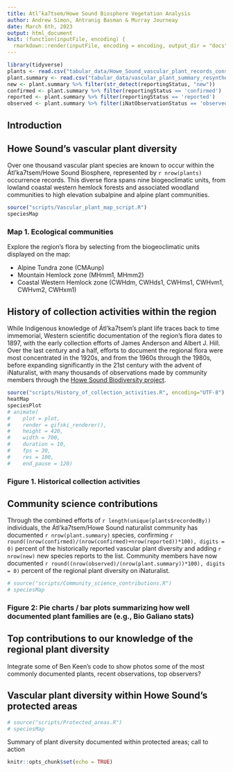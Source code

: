 ```yaml
---
title: Átl’ka7tsem/Howe Sound Biosphere Vegetation Analysis
author: Andrew Simon, Antranig Basman & Murray Journeay
date: March 6th, 2023
output: html_document
knit: (function(inputFile, encoding) {
  rmarkdown::render(inputFile, encoding = encoding, output_dir = "docs") })
---
```


```r
library(tidyverse)
plants <- read.csv("tabular_data/Howe_Sound_vascular_plant_records_consolidated.csv")
plant.summary <- read.csv("tabular_data/vascular_plant_summary_resynthesized_2023-03-05.csv")
new <- plant.summary %>% filter(str_detect(reportingStatus, "new")) 
confirmed <- plant.summary %>% filter(reportingStatus == 'confirmed') 
reported <- plant.summary %>% filter(reportingStatus == 'reported') 
observed <- plant.summary %>% filter(iNatObservationStatus == 'observed') 
```

## Introduction

## Howe Sound's vascular plant diversity

Over one thousand vascular plant species are known to occur within the Átl’ka7tsem/Howe Sound Biosphere, represented by `r nrow(plants)` occurrence records. This diverse flora spans nine biogeoclimatic units, from lowland coastal western hemlock forests and associated woodland communities to high elevation subalpine and alpine plant communities.

```r
source("scripts/Vascular_plant_map_script.R")
speciesMap
```
### Map 1. Ecological communities

Explore the region's flora by selecting from the biogeoclimatic units displayed on the map:

* Alpine Tundra zone (CMAunp)
* Mountain Hemlock zone (MHmm1, MHmm2)
* Coastal Western Hemlock zone (CWHdm, CWHds1, CWHms1, CWHvm1, CWHvm2, CWHxm1)

## History of collection activities within the region

While Indigenous knowledge of Átl’ka7tsem's plant life traces back to time immemorial, Western scientific documentation of the region's flora dates to 1897, with the early collection efforts of James Anderson and Albert J. Hill. Over the last century and a half, efforts to document the regional flora were most concentrated in the 1920s, and from the 1960s through the 1980s, before expanding significantly in the 21st century with the advent of iNaturalist, with many thousands of observations made by community members through the <a href = "https://www.squamishenvironment.ca/projects/biodiversity-squamish/">Howe Sound Biodiversity project</a>.

```r
source("scripts/History_of_collection_activities.R", encoding="UTF-8")
heatMap
speciesPlot
# animate(
#    plot = plot,
#    render = gifski_renderer(),
#    height = 420,
#    width = 700, 
#    duration = 10,
#    fps = 30,
#    res = 100,
#    end_pause = 120)
```
### Figure 1. Historical collection activities

## Community science contributions

Through the combined efforts of `r length(unique(plants$recordedBy))` individuals, the Átl’ka7tsem/Howe Sound naturalist community has documented `r nrow(plant.summary)` species, confirming `r round((nrow(confirmed)/(nrow(confirmed)+nrow(reported))*100), digits = 0)` percent of the historically reported vascular plant diversity and adding `r nrow(new)` new species reports to the list. Community members have now documented `r round((nrow(observed)/(nrow(plant.summary))*100), digits = 0)` percent of the regional plant diversity on iNaturalist.

```r
# source("scripts/Community_science_contributions.R")
# speciesMap
```
### Figure 2: Pie charts / bar plots summarizing how well documented plant families are (e.g., Bio Galiano stats)

## Top contributions to our knowledge of the regional plant diversity

Integrate some of Ben Keen's code to show photos some of the most commonly documented plants, recent observations, top observers?

## Vascular plant diversity within Howe Sound's protected areas

```r
# source("scripts/Protected_areas.R")
# speciesMap
```

Summary of plant diversity documented within protected areas; call to action

```r
knitr::opts_chunk$set(echo = TRUE)
```
